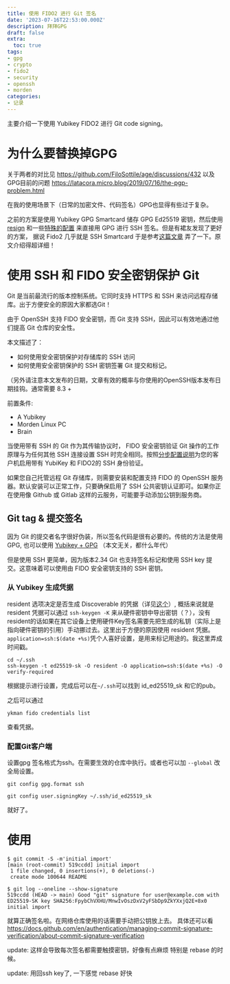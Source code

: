 ```yaml
---
title: 使用 FIDO2 进行 Git 签名
date: '2023-07-16T22:53:00.000Z'
description: 拜拜GPG
draft: false
extra:
  toc: true
tags:
- gpg
- crypto
- fido2
- security
- openssh
- morden
categories:
- 记录
---
```


主要介绍一下使用 Yubikey FIDO2 进行 Git code signing。

# 为什么要替换掉GPG

关于两者的对比见 https://github.com/FiloSottile/age/discussions/432
以及GPG目前的问题 https://latacora.micro.blog/2019/07/16/the-pgp-problem.html

在我的使用场景下（日常的加密文件、代码签名）GPG也显得有些过于复杂。

之前的方案是使用 Yubikey GPG Smartcard 储存 GPG Ed25519 密钥，然后使用 [resign](https://github.com/NickCao/resign) 和一些[特殊的配置](https://github.com/oluceps/nixos-config/commit/e995efe90c34031c1a9135fe23d8a80dacec287b) 来直接用 GPG 进行 SSH 签名。但是有裙友发现了更好的方案， 据说 Fido2 几乎就是 SSH Smartcard 于是参考[这篇文章](https://developers.yubico.com/SSH/Securing_SSH_with_FIDO2.html) 弄了一下。原文介绍得超详细！

# 使用 SSH 和 FIDO 安全密钥保护 Git

Git 是当前最流行的版本控制系统。它同时支持 HTTPS 和 SSH 来访问远程存储库。出于方便安全的原因大家都选Git！

由于 OpenSSH 支持 FIDO 安全密钥，而 Git 支持 SSH，因此可以有效地通过他们提高 Git 仓库的安全性。

本文描述了：

- 如何使用安全密钥保护对存储库的 SSH 访问
- 如何使用安全密钥保护的 SSH 密钥签署 Git 提交和标记。

（另外请注意本文发布的日期，文章有效的概率与你使用的OpenSSH版本发布日期挂钩。通常需要 8.3 +

前置条件:

- A Yubikey
- Morden Linux PC
- Brain

当使用带有 SSH 的 Git 作为其传输协议时， FIDO 安全密钥验证 Git 操作的工作原理与为任何其他 SSH 连接设置 SSH 时完全相同。按照[分步配置说明](https://developers.yubico.com/SSH/Securing_SSH_with_FIDO2.html)为您的客户机启用带有 YubiKey 和 FIDO2的 SSH 身份验证。

如果您自己托管远程 Git 存储库，则需要安装和配置支持 FIDO 的 OpenSSH 服务器。默认安装可以正常工作，只要确保启用了 SSH 公共密钥认证即可。如果你正在使用像 Github 或 Gitlab 这样的云服务，可能要手动添加公钥到服务商。

## Git tag & 提交签名

因为 Git 的提交者名字很好伪装，所以签名代码是很有必要的。传统的方法是使用GPG, 也可以使用 [Yubikey + GPG](https://developers.yubico.com/PGP/Git_signing.html) （本文无关，都什么年代）

但是使用 SSH 更简单，因为版本2.34 Git 也支持签名标记和使用 SSH key 提交。这意味着可以使用由 FIDO 安全密钥支持的 SSH 密钥。

### 从 Yubikey 生成凭据

resident 选项决定是否生成 Discoverable 的凭据（详见[这个](https://developers.yubico.com/SSH/Securing_SSH_with_FIDO2.html)）, 概括来说就是 resident 凭据可以通过 `ssh-keygen -K` 来从硬件密钥中导出密钥（？），没有resident的话如果在其它设备上使用硬件Key签名需要先把生成的私钥（实际上是指向硬件密钥的引用）手动挪过去。这里出于方便的原因使用 resident 凭据。`application=ssh:$(date +%s)`凭个人喜好设置，是用来标记用途的。我这里弄成时间戳。

```
cd ~/.ssh
ssh-keygen -t ed25519-sk -O resident -O application=ssh:$(date +%s) -O verify-required
```

根据提示进行设置，完成后可以在`~/.ssh`可以找到 id_ed25519_sk 和它的pub。

之后可以通过

```
ykman fido credentials list
```

查看凭据。

### 配置Git客户端

设置gpg 签名格式为ssh。在需要生效的仓库中执行。或者也可以加 `--global` 改全局设置。

```
git config gpg.format ssh
```

```
git config user.signingKey ~/.ssh/id_ed25519_sk
```

就好了。

# 使用

```
$ git commit -S -m'initial import'
[main (root-commit) 519ccdd] initial import
 1 file changed, 0 insertions(+), 0 deletions(-)
 create mode 100644 README
```

```
$ git log --oneline --show-signature
519ccdd (HEAD -> main) Good "git" signature for user@example.com with ED25519-SK key SHA256:FpybChVXHU/MnwIvOszDxV2yFSbDp9ZkYXxjQ2E+8x0
initial import
```

就算正确签名啦。在网络仓库使用的话需要手动把公钥放上去。
具体还可以看 https://docs.github.com/en/authentication/managing-commit-signature-verification/about-commit-signature-verification

update: 这样会导致每次签名都需要触摸密钥，好像有点麻烦 特别是 rebase 的时候。

update: 用回ssh key了, 一下感觉 rebase 好快
